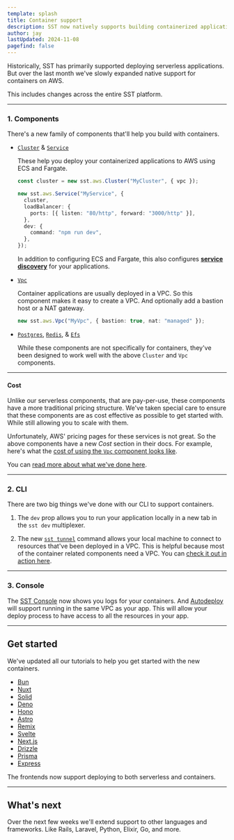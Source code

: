 ```yaml
---
template: splash
title: Container support
description: SST now natively supports building containerized applications.
author: jay
lastUpdated: 2024-11-08
pagefind: false
---
```



Historically, SST has primarily supported deploying serverless applications. But over the last month we've slowly expanded native support for containers on AWS.

<YouTube id="sg4CnvoI7eg" posterQuality="high" />

This includes changes across the entire SST platform.

---

### 1. Components

There's a new family of components that'll help you build with containers.

- [`Cluster`](/docs/component/aws/cluster) & [`Service`](/docs/component/aws/service)

  These help you deploy your containerized applications to AWS using ECS and Fargate.

  ```ts title="sst.config.ts"
  const cluster = new sst.aws.Cluster("MyCluster", { vpc });

  new sst.aws.Service("MyService", {
    cluster,
    loadBalancer: {
      ports: [{ listen: "80/http", forward: "3000/http" }],
    },
    dev: {
      command: "npm run dev",
    },
  });
  ```

  In addition to configuring ECS and Fargate, this also configures [**service discovery**](https://x.com/jayair/status/1853848336538673606) for your applications.

- [`Vpc`](/docs/component/aws/vpc)

  Container applications are usually deployed in a VPC. So this component makes it easy to create a VPC. And optionally add a bastion host or a NAT gateway.

  ```ts title="sst.config.ts"
  new sst.aws.Vpc("MyVpc", { bastion: true, nat: "managed" });
  ```

- [`Postgres`](/docs/component/aws/postgres), [`Redis`](/docs/component/aws/redis), & [`Efs`](/docs/component/aws/efs)

  While these components are not specifically for containers, they've been designed to work well with the above `Cluster` and `Vpc` components.

---

#### Cost

Unlike our serverless components, that are pay-per-use, these components have a more traditional pricing structure. We've taken special care to ensure that these components are as cost effective as possible to get started with. While still allowing you to scale with them.

Unfortunately, AWS' pricing pages for these services is not great. So the above components have a new _Cost_ section in their docs. For example, here's what the [cost of using the `Vpc` component looks like](/docs/component/aws/vpc#cost).

You can [read more about what we've done here](https://x.com/jayair/status/1851019182122652125).

---

### 2. CLI

There are two big things we've done with our CLI to support containers.

1. The `dev` prop allows you to run your application locally in a new tab in the `sst dev` multiplexer.

2. The new [`sst tunnel`](/docs/reference/cli#tunnel) command allows your local machine to connect to resources that've been deployed in a VPC. This is helpful because most of the container related components need a VPC. You can [check it out in action here](https://x.com/jayair/status/1844055259729007084).

---

### 3. Console

The [SST Console](/docs/console) now shows you logs for your containers. And [Autodeploy](/docs/console#autodeploy) will support running in the same VPC as your app. This will allow your deploy process to have access to all the resources in your app.

---

## Get started

We've updated all our tutorials to help you get started with the new containers.

- [Bun](/docs/start/aws/bun)
- [Nuxt](/docs/start/aws/nuxt)
- [Solid](/docs/start/aws/solid)
- [Deno](/docs/start/aws/deno)
- [Hono](/docs/start/aws/hono)
- [Astro](/docs/start/aws/astro)
- [Remix](/docs/start/aws/remix)
- [Svelte](/docs/start/aws/svelte)
- [Next.js](/docs/start/aws/nextjs)
- [Drizzle](/docs/start/aws/drizzle)
- [Prisma](/docs/start/aws/prisma)
- [Express](/docs/start/aws/express)

The frontends now support deploying to both serverless and containers.

---

## What's next

Over the next few weeks we'll extend support to other languages and frameworks. Like Rails, Laravel, Python, Elixir, Go, and more.
